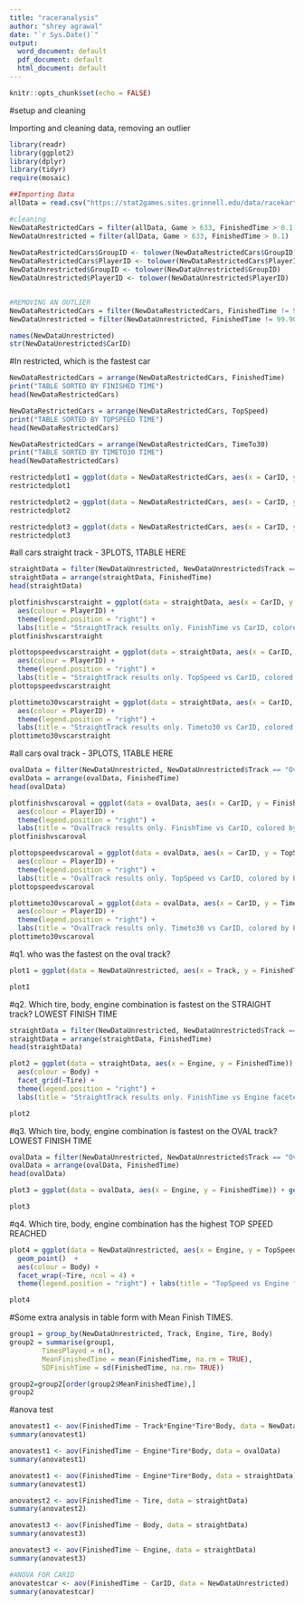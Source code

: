 ```yaml
---
title: "raceranalysis"
author: "shrey agrawal"
date: "`r Sys.Date()`"
output:
  word_document: default
  pdf_document: default
  html_document: default
---
```


```r
knitr::opts_chunk$set(echo = FALSE)

```

#setup and cleaning

Importing and cleaning data, removing an outlier
```r
library(readr)
library(ggplot2)
library(dplyr)
library(tidyr)
require(mosaic)

##Importing Data
allData = read.csv("https://stat2games.sites.grinnell.edu/data/racekartb/getdata.php")

#cleaning
NewDataRestrictedCars = filter(allData, Game > 633, FinishedTime > 0.1, CarID == 1|CarID == 15 |CarID==29)
NewDataUnrestricted = filter(allData, Game > 633, FinishedTime > 0.1)
  
NewDataRestrictedCars$GroupID <- tolower(NewDataRestrictedCars$GroupID)
NewDataRestrictedCars$PlayerID <- tolower(NewDataRestrictedCars$PlayerID)
NewDataUnrestricted$GroupID <- tolower(NewDataUnrestricted$GroupID)
NewDataUnrestricted$PlayerID <- tolower(NewDataUnrestricted$PlayerID)


#REMOVING AN OUTLIER
NewDataRestrictedCars = filter(NewDataRestrictedCars, FinishedTime != 99.90)
NewDataUnrestricted = filter(NewDataUnrestricted, FinishedTime != 99.90)

names(NewDataUnrestricted)
str(NewDataUnrestricted$CarID)
```


#In restricted, which is the fastest car
```r
NewDataRestrictedCars = arrange(NewDataRestrictedCars, FinishedTime)
print("TABLE SORTED BY FINISHED TIME")
head(NewDataRestrictedCars)

NewDataRestrictedCars = arrange(NewDataRestrictedCars, TopSpeed)
print("TABLE SORTED BY TOPSPEED TIME")
head(NewDataRestrictedCars)

NewDataRestrictedCars = arrange(NewDataRestrictedCars, TimeTo30)
print("TABLE SORTED BY TIMETO30 TIME")
head(NewDataRestrictedCars)

restrictedplot1 = ggplot(data = NewDataRestrictedCars, aes(x = CarID, y = FinishedTime)) + geom_point()  + aes(colour = Track) + theme(legend.position = "right") + labs(title = "Restricted to 1,15,29. FinishedTime vs CarID, colored by Track")
restrictedplot1

restrictedplot2 = ggplot(data = NewDataRestrictedCars, aes(x = CarID, y = TopSpeed)) + geom_point()  + aes(colour = Track) + theme(legend.position = "right") + labs(title = "Restricted to 1,15,29. TopSpeed vs CarID, colored by Track")
restrictedplot2

restrictedplot3 = ggplot(data = NewDataRestrictedCars, aes(x = CarID, y = TimeTo30)) + geom_point()  + aes(colour = Track) + theme(legend.position = "right") + labs(title = "Restricted to 1,15,29. TimeTo30 vs CarID, colored by Track")
restrictedplot3

```



#all cars straight track - 3PLOTS, 1TABLE HERE
```r

straightData = filter(NewDataUnrestricted, NewDataUnrestricted$Track == "StraightTrack")
straightData = arrange(straightData, FinishedTime)
head(straightData)

plotfinishvscarstraight = ggplot(data = straightData, aes(x = CarID, y = FinishedTime)) + geom_point()  + 
  aes(colour = PlayerID) + 
  theme(legend.position = "right") + 
  labs(title = "StraightTrack results only. FinishTime vs CarID, colored by PlayerID")
plotfinishvscarstraight

plottopspeedvscarstraight = ggplot(data = straightData, aes(x = CarID, y = TopSpeed)) + geom_point()  + 
  aes(colour = PlayerID) + 
  theme(legend.position = "right") + 
  labs(title = "StraightTrack results only. TopSpeed vs CarID, colored by PlayerID")
plottopspeedvscarstraight

plottimeto30vscarstraight = ggplot(data = straightData, aes(x = CarID, y = TimeTo30)) + geom_point()  + 
  aes(colour = PlayerID) + 
  theme(legend.position = "right") + 
  labs(title = "StraightTrack results only. Timeto30 vs CarID, colored by PlayerID")
plottimeto30vscarstraight

```


#all cars oval track - 3PLOTS, 1TABLE HERE
```r

ovalData = filter(NewDataUnrestricted, NewDataUnrestricted$Track == "OvalTrack")
ovalData = arrange(ovalData, FinishedTime)
head(ovalData)

plotfinishvscaroval = ggplot(data = ovalData, aes(x = CarID, y = FinishedTime)) + geom_point()  + 
  aes(colour = PlayerID) + 
  theme(legend.position = "right") + 
  labs(title = "OvalTrack results only. FinishTime vs CarID, colored by PlayerID")
plotfinishvscaroval

plottopspeedvscaroval = ggplot(data = ovalData, aes(x = CarID, y = TopSpeed)) + geom_point()  + 
  aes(colour = PlayerID) + 
  theme(legend.position = "right") + 
  labs(title = "OvalTrack results only. TopSpeed vs CarID, colored by PlayerID")
plottopspeedvscaroval

plottimeto30vscaroval = ggplot(data = ovalData, aes(x = CarID, y = TimeTo30)) + geom_point()  + 
  aes(colour = PlayerID) + 
  theme(legend.position = "right") + 
  labs(title = "OvalTrack results only. Timeto30 vs CarID, colored by PlayerID")
plottimeto30vscaroval

```



#q1. who was the fastest on the oval track?
```r

plot1 = ggplot(data = NewDataUnrestricted, aes(x = Track, y = FinishedTime)) + geom_point()  + aes(colour = as.factor(PlayerID)) + theme(legend.position = "right") + labs(title = "Track vs FinishTime Colored by PlayerID")

plot1
```


#q2. Which tire, body, engine combination is fastest on the STRAIGHT track? LOWEST FINISH TIME
```r

straightData = filter(NewDataUnrestricted, NewDataUnrestricted$Track == "StraightTrack")
straightData = arrange(straightData, FinishedTime)
head(straightData)

plot2 = ggplot(data = straightData, aes(x = Engine, y = FinishedTime)) + geom_point()  + 
  aes(colour = Body) + 
  facet_grid(~Tire) + 
  theme(legend.position = "right") + 
  labs(title = "StraightTrack results only. FinishTime vs Engine faceted by Tire, colored by Body")

plot2

```


#q3. Which tire, body, engine combination is fastest on the OVAL track? LOWEST FINISH TIME
```r

ovalData = filter(NewDataUnrestricted, NewDataUnrestricted$Track == "OvalTrack")
ovalData = arrange(ovalData, FinishedTime)
head(ovalData)

plot3 = ggplot(data = ovalData, aes(x = Engine, y = FinishedTime)) + geom_point()  + aes(colour = Body) + facet_wrap(~Tire, ncol = 4) + theme(legend.position = "right") + labs(title = "OvalTrack results only. FinishTime vs Engine faceted by Tire, colored by Body")

plot3
```



#q4. Which tire, body, engine combination has the highest TOP SPEED REACHED
```r
plot4 = ggplot(data = NewDataUnrestricted, aes(x = Engine, y = TopSpeed)) + 
  geom_point()  + 
  aes(colour = Body) + 
  facet_wrap(~Tire, ncol = 4) + 
  theme(legend.position = "right") + labs(title = "TopSpeed vs Engine faceted by Tire, colored by Body")

plot4

```



#Some extra analysis in table form with Mean Finish TIMES.
```r
group1 = group_by(NewDataUnrestricted, Track, Engine, Tire, Body) 
group2 = summarise(group1, 
        TimesPlayed = n(),
        MeanFinishedTime = mean(FinishedTime, na.rm = TRUE), 
        SDFinishTime = sd(FinishedTime, na.rm= TRUE))

group2=group2[order(group2$MeanFinishedTime),]
group2

```



#anova test
```r
anovatest1 <- aov(FinishedTime ~ Track*Engine*Tire*Body, data = NewDataUnrestricted)
summary(anovatest1)

anovatest1 <- aov(FinishedTime ~ Engine*Tire*Body, data = ovalData)
summary(anovatest1)

anovatest1 <- aov(FinishedTime ~ Engine*Tire*Body, data = straightData)
summary(anovatest1)

anovatest2 <- aov(FinishedTime ~ Tire, data = straightData)
summary(anovatest2)

anovatest3 <- aov(FinishedTime ~ Body, data = straightData)
summary(anovatest3)

anovatest3 <- aov(FinishedTime ~ Engine, data = straightData)
summary(anovatest3)

#ANOVA FOR CARID
anovatestcar <- aov(FinishedTime ~ CarID, data = NewDataUnrestricted)
summary(anovatestcar)
```








